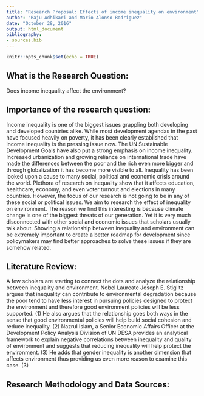 ```yaml
---
title: "Research Proposal: Effects of income inequality on environment"
author: "Raju Adhikari and Mario Alonso Rodriguez"
date: "October 28, 2016"
output: html_document
bibliography:
- sources.bib
---
```


```r
knitr::opts_chunk$set(echo = TRUE)
```

## What is the Research Question:

Does income inequality affect the environment?


## Importance of the research question:

Income inequality is one of the biggest issues grappling both developing and developed countries alike. While most development agendas in the past have focused heavily on poverty, it has been clearly established that income inequality is the pressing issue now. The UN Sustainable Development Goals have also put a strong emphasis on income inequality. Increased urbanization and growing reliance on international trade have made the differences between the poor and the rich even more bigger and through globalization it has become more visible to all. Inequality has been looked upon a cause to many social, political and economic crisis around the world. Plethora of research on inequality show that it affects education, healthcare, economy, and even voter turnout and elections in many countries. However, the focus of our research is not going to be in any of these social or political issues. We aim to research the effect of inequality on environment. The reason we find this interesting is because climate change is one of the biggest threats of our generation. Yet it is very much disconnected with other social and economic issues that scholars usually talk about. Showing a relationship between inequality and environment can be extremely important to create a better roadmap for development since policymakers may find better approaches to solve these issues if they are somehow related.

## Literature Review:

A few scholars are starting to connect the dots and analyze the relationship between inequality and environment.  Nobel Laureate Joseph E. Stiglitz argues that inequality can contribute to environmental degradation because the poor tend to have less interest in pursuing policies designed to protect the environment and therefore good environment policies will be less supported. (1) He also argues that the relationship goes both ways in the sense that good environmental policies will help build social cohesion and reduce inequality. (2) Nazrul Islam, a Senior Economic Affairs Officer at the Development Policy Analysis Division of UN DESA provides an analytical framework to explain negative correlations between inequality and quality of environment and suggests that reducing inequality will help protect the environment. (3) He adds that gender inequality is another dimension that affects environment thus providing us even more reason to examine this case. (3)

## Research Methodology and Data Sources:




